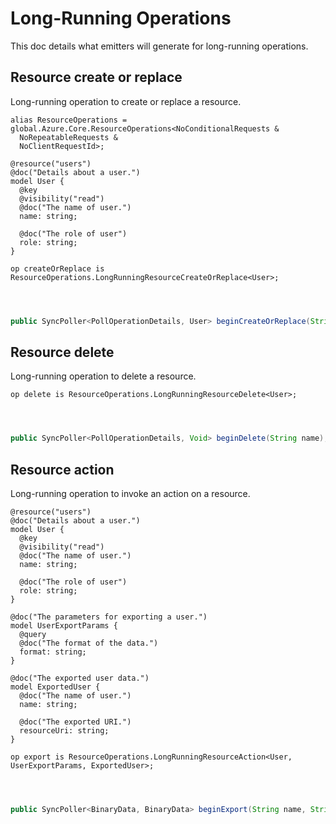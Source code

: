 
# Long-Running Operations

This doc details what emitters will generate for long-running operations.

## Resource create or replace

Long-running operation to create or replace a resource.

<Tabs>
<TabItem value="typespec" label="TypeSpec" default>

```typespec
alias ResourceOperations = global.Azure.Core.ResourceOperations<NoConditionalRequests &
  NoRepeatableRequests &
  NoClientRequestId>;

@resource("users")
@doc("Details about a user.")
model User {
  @key
  @visibility("read")
  @doc("The name of user.")
  name: string;

  @doc("The role of user")
  role: string;
}

op createOrReplace is ResourceOperations.LongRunningResourceCreateOrReplace<User>;
```

</TabItem>

<TabItem value="python" label="Python">

```python

```

</TabItem>

<TabItem value="csharp" label="CSharp">

```csharp

```

</TabItem>

<TabItem value="typescript" label="Typescript">

```typescript

```

</TabItem>

<TabItem value="java" label="Java">

```java
public SyncPoller<PollOperationDetails, User> beginCreateOrReplace(String name, User resource);
```

</TabItem>
</Tabs>

## Resource delete

Long-running operation to delete a resource.

<Tabs>
<TabItem value="typespec" label="TypeSpec" default>

```typespec
op delete is ResourceOperations.LongRunningResourceDelete<User>;
```

</TabItem>

<TabItem value="python" label="Python">

```python

```

</TabItem>

<TabItem value="csharp" label="CSharp">

```csharp

```

</TabItem>

<TabItem value="typescript" label="Typescript">

```typescript

```

</TabItem>

<TabItem value="java" label="Java">

```java
public SyncPoller<PollOperationDetails, Void> beginDelete(String name);
```

</TabItem>
</Tabs>

## Resource action

Long-running operation to invoke an action on a resource.

<Tabs>
<TabItem value="typespec" label="TypeSpec" default>

```typespec
@resource("users")
@doc("Details about a user.")
model User {
  @key
  @visibility("read")
  @doc("The name of user.")
  name: string;

  @doc("The role of user")
  role: string;
}

@doc("The parameters for exporting a user.")
model UserExportParams {
  @query
  @doc("The format of the data.")
  format: string;
}

@doc("The exported user data.")
model ExportedUser {
  @doc("The name of user.")
  name: string;

  @doc("The exported URI.")
  resourceUri: string;
}

op export is ResourceOperations.LongRunningResourceAction<User, UserExportParams, ExportedUser>;
```

</TabItem>

<TabItem value="python" label="Python">

```python

```

</TabItem>

<TabItem value="csharp" label="CSharp">

```csharp

```

</TabItem>

<TabItem value="typescript" label="Typescript">

```typescript

```

</TabItem>

<TabItem value="java" label="Java">

```java
public SyncPoller<BinaryData, BinaryData> beginExport(String name, String format, RequestOptions requestOptions);
```

</TabItem>
</Tabs>
